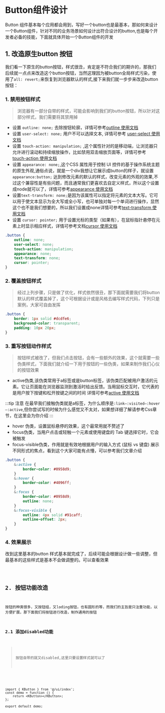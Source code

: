 # Button组件设计

Button 组件基本每个应用都会用到，写好一个button也是最基本，那如何来设计一个Button组件，针对不同的业务场景如何设计出符合设计的button,也是每个开发者必备的技能，下面就具体开始一个Button组件的开发

## 1. 改造原生button 按钮

我们看一下原生的button按钮，样式很丑，肯定是不符合我们的期许的，那我们后续就一点点来改造这个button按钮，当然这理因为被button全局样式污染，使用了`all: revert;`来恢复到浏览器默认的样式,接下来我们就一步步来改造button按钮：

### 1. 禁用按钮样式

> 浏览器有一部分自带的样式，可能会影响到我们的button按钮，所以针对这部分样式，我们需要将其禁用掉

-   设置 `outline: none;` 去除按钮轮廓，详情可参考[outline 使用文档](https://developer.mozilla.org/en-US/docs/Web/CSS/outline)
-   设置 `user-select: none;` 用户不可以选择文本, 详情可参考 [user-select 使用文档](https://developer.mozilla.org/zh-CN/docs/Web/CSS/user-select)
-   设置 `touch-action: manipulation;` ,这个属性针对的是移动端，让浏览器只允许进行滚动和持续缩放操作，比如禁用双击缩放页面等，详情可参考 [touch-action 使用文档](https://developer.mozilla.org/zh-CN/docs/Web/CSS/touch-action)
-   设置 `appearance: none;`,这个CSS 属性用于控制 UI 控件的基于操作系统主题的原生外观,通俗点说，就是一个div我想让它展示成button的样子，就设置`appearance:button;`
    达到修改元素的默认的样式，改变元素的外观的效果,不过这个兼容性是有些问题，而且通常我们更喜欢去自定义样式，所以这个设置成node就可以了，详情可参考[appearance 使用文档](https://developer.mozilla.org/zh-CN/docs/Web/CSS/appearance)
-   设置`text-transform: none;`是因为该属性可以指定将元素的文本大写。它可以用于使文本显示为全大写或全小写，也可单独对每一个单词进行操作，显然这个也不是我们想要的，所以我们设置成none详情可参考[text-transform 使用文档](https://developer.mozilla.org/zh-CN/docs/Web/CSS/appearance)
-   设置 `cursor: pointer;` 用于设置光标的类型（如果有），在鼠标指针悬停在元素上时显示相应样式，详情可参考文档[cursor 使用文档](https://developer.mozilla.org/zh-CN/docs/Web/CSS/cursor)

```css
.button {
    outline: none;
    user-select: none;
    touch-action: manipulation;
    appearance: none;
    text-transform: none;
    cursor: pointer;
}
```

### 2. 覆盖按钮样式

> 经过上列步骤，只是做了优化，样式依然很丑，那下面就需要我们将button默认的样式覆盖掉了，这个可根据设计或是风格去编写样式代码，下列只是案例，大家可自由发挥

```css
.button {
    border: 1px solid #dcdfe6;
    background-color: transparent;
    padding: 10px 20px;
}
```

### 3. 重写按钮动作样式

> 按钮样式被改了，但我们点击按钮，会有一些额外的效果，这个就需要一些伪类样式，下面我们就介绍一下用于按钮的一些伪类，如果来制作我们心仪的按钮效果

-   active伪类,该伪类常用于a标签或是button标签，该伪类匹配被用户激活的元素。它让页面能在浏览器监测到激活时给出反馈。当用鼠标交互时，它代表的是用户按下按键和松开按键之间的时间 详情可参考[active 使用文档](https://developer.mozilla.org/zh-CN/docs/Web/CSS/:active)

:::tip 注意
在最早我们接触伪类就是a标签，为什么顺序是`:link—:visited—:hover—:active`,但你尝试写的时候为什么感觉又不太对，如果想详细了解请参考Css章节，在这里会为你介绍
:::

-   hover 伪类，设置鼠标悬停的效果，这个最常用就不赘述了
-   focus伪类，当用户点击或轻触一个元素或使用键盘的 Tab 键选择它时，它会被触发
-   focus-visible伪类，作用就是有效地根据用户的输入方式 (鼠标 vs 键盘) 展示不同形式的焦点，看到这个大家可能有点懵，可以参考我们文章介绍

```css
.button {
    &:active {
        border-color: #0958d9;
    }
    &:hover {
        border-color: #4096ff;
    }
    &:focus {
        border-color: #0958d9;
        outline: none;
    }
    &:focus-visible {
        outline: 4px solid #91caff;
        outline-offset: 2px;
    }
}
```

### 4. 效果展示

改到这里基本的button 样式基本就完成了，后续可能会根据设计做一些调整，但最基本的这些样式是基本不会做调整的。可以查看效果

<code src='@/demos/button/style' />

## 2. 按钮功能改造

按钮的种类很多，又按钮组，又loding按钮，也有圆形的等，而我们的主旨是只注重功能，以方便扩展，那下面我们将按钮进行改造，制作通用的按钮

### 2.1 添加disabled功能

> 按钮自带的就又disabled,这里只要设置样式就可以了

<code src='@/demos/button/disabled'></code>

```tsx
import { KButton } from '@/ui/index';
const demo = function () {
    return <KButton></KButton>;
};

export default demo;
```
